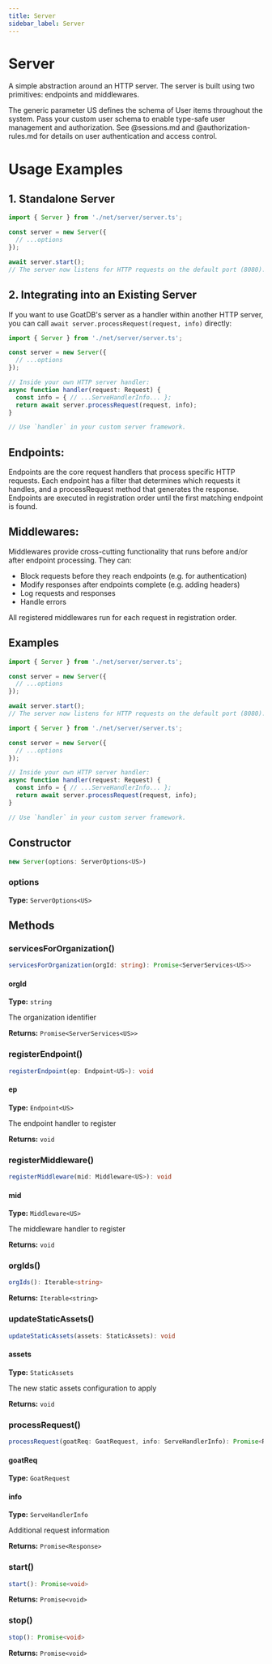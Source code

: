 ```yaml
---
title: Server
sidebar_label: Server
---
```



# Server

A simple abstraction around an HTTP server. The server is built using two
primitives: endpoints and middlewares.

The generic parameter US defines the schema of User items throughout the
system. Pass your custom user schema to enable type-safe user management and
authorization. See @sessions.md and @authorization-rules.md for details on
user authentication and access control.

# Usage Examples

## 1. Standalone Server

```ts
import { Server } from './net/server/server.ts';

const server = new Server({
  // ...options
});

await server.start();
// The server now listens for HTTP requests on the default port (8080).
```

## 2. Integrating into an Existing Server

If you want to use GoatDB's server as a handler within another HTTP server,
you can call `await server.processRequest(request, info)` directly:

```ts
import { Server } from './net/server/server.ts';

const server = new Server({
  // ...options
});

// Inside your own HTTP server handler:
async function handler(request: Request) {
  const info = { // ...ServeHandlerInfo... };
  return await server.processRequest(request, info);
}

// Use `handler` in your custom server framework.
```

Endpoints:
----------
Endpoints are the core request handlers that process specific HTTP requests.
Each endpoint has a filter that determines which requests it handles, and a
processRequest method that generates the response. Endpoints are executed in
registration order until the first matching endpoint is found.

Middlewares:
-----------
Middlewares provide cross-cutting functionality that runs before and/or after
endpoint processing. They can:
- Block requests before they reach endpoints (e.g. for authentication)
- Modify responses after endpoints complete (e.g. adding headers)
- Log requests and responses
- Handle errors

All registered middlewares run for each request in registration order.

## Examples

<Tabs>
  <TabItem value="example1" label="Example 1" default>

```typescript
import { Server } from './net/server/server.ts';

const server = new Server({
  // ...options
});

await server.start();
// The server now listens for HTTP requests on the default port (8080).
```

  </TabItem>
  <TabItem value="example2" label="Example 2" >

```typescript
import { Server } from './net/server/server.ts';

const server = new Server({
  // ...options
});

// Inside your own HTTP server handler:
async function handler(request: Request) {
  const info = { // ...ServeHandlerInfo... };
  return await server.processRequest(request, info);
}

// Use `handler` in your custom server framework.
```

  </TabItem>
</Tabs>

## Constructor

<Tabs>
  <TabItem value="signature" label="Signature" default>

```typescript
new Server(options: ServerOptions<US>)
```

  </TabItem>
  <TabItem value="params" label="Parameters">

### options

**Type:** `ServerOptions<US>`

  </TabItem>
</Tabs>

## Methods

### servicesForOrganization()

<Tabs>
  <TabItem value="signature" label="Signature" default>

```typescript
servicesForOrganization(orgId: string): Promise<ServerServices<US>>
```

  </TabItem>
  <TabItem value="params" label="Parameters">

#### orgId

**Type:** `string`

The organization identifier

  </TabItem>
</Tabs>

**Returns:** `Promise<ServerServices<US>>`

### registerEndpoint()

<Tabs>
  <TabItem value="signature" label="Signature" default>

```typescript
registerEndpoint(ep: Endpoint<US>): void
```

  </TabItem>
  <TabItem value="params" label="Parameters">

#### ep

**Type:** `Endpoint<US>`

The endpoint handler to register

  </TabItem>
</Tabs>

**Returns:** `void`

### registerMiddleware()

<Tabs>
  <TabItem value="signature" label="Signature" default>

```typescript
registerMiddleware(mid: Middleware<US>): void
```

  </TabItem>
  <TabItem value="params" label="Parameters">

#### mid

**Type:** `Middleware<US>`

The middleware handler to register

  </TabItem>
</Tabs>

**Returns:** `void`

### orgIds()

<Tabs>
  <TabItem value="signature" label="Signature" default>

```typescript
orgIds(): Iterable<string>
```

  </TabItem>
</Tabs>

**Returns:** `Iterable<string>`

### updateStaticAssets()

<Tabs>
  <TabItem value="signature" label="Signature" default>

```typescript
updateStaticAssets(assets: StaticAssets): void
```

  </TabItem>
  <TabItem value="params" label="Parameters">

#### assets

**Type:** `StaticAssets`

The new static assets configuration to apply

  </TabItem>
</Tabs>

**Returns:** `void`

### processRequest()

<Tabs>
  <TabItem value="signature" label="Signature" default>

```typescript
processRequest(goatReq: GoatRequest, info: ServeHandlerInfo): Promise<Response>
```

  </TabItem>
  <TabItem value="params" label="Parameters">

#### goatReq

**Type:** `GoatRequest`

#### info

**Type:** `ServeHandlerInfo`

Additional request information

  </TabItem>
</Tabs>

**Returns:** `Promise<Response>`

### start()

<Tabs>
  <TabItem value="signature" label="Signature" default>

```typescript
start(): Promise<void>
```

  </TabItem>
</Tabs>

**Returns:** `Promise<void>`

### stop()

<Tabs>
  <TabItem value="signature" label="Signature" default>

```typescript
stop(): Promise<void>
```

  </TabItem>
</Tabs>

**Returns:** `Promise<void>`

